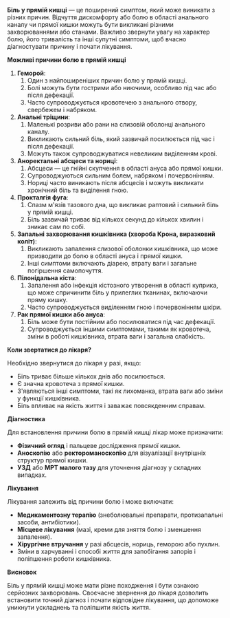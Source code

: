 ﻿**Біль у прямій кишці** — це поширений симптом, який може виникати з різних причин. Відчуття дискомфорту або болю в області анального каналу чи прямої кишки можуть бути викликані різними захворюваннями або станами. Важливо звернути увагу на характер болю, його тривалість та інші супутні симптоми, щоб вчасно діагностувати причину і почати лікування.

**Можливі причини болю в прямій кишці**

1. **Геморой**:
   1. Один з найпоширеніших причин болю у прямій кишці.
   1. Болі можуть бути гострими або ниючими, особливо під час або після дефекації.
   1. Часто супроводжується кровотечею з анального отвору, свербежем і набряком.
1. **Анальні тріщини**:
   1. Маленькі розриви або рани на слизовій оболонці анального каналу.
   1. Викликають сильний біль, який зазвичай посилюється під час і після дефекації.
   1. Можуть також супроводжуватися невеликим виділенням крові.
1. **Аноректальні абсцеси та нориці**:
   1. Абсцеси — це гнійні скупчення в області ануса або прямої кишки.
   1. Супроводжуються сильним болем, набряком і почервонінням.
   1. Нориці часто виникають після абсцесів і можуть викликати хронічний біль та виділення гною.
1. **Прокталгія фуга**:
   1. Спазм м'язів тазового дна, що викликає раптовий і сильний біль у прямій кишці.
   1. Біль зазвичай триває від кількох секунд до кількох хвилин і зникає сам по собі.
1. **Запальні захворювання кишківника (хвороба Крона, виразковий коліт)**:
   1. Викликають запалення слизової оболонки кишківника, що може призводити до болю в області ануса і прямої кишки.
   1. Інші симптоми включають діарею, втрату ваги і загальне погіршення самопочуття.
1. **Пілонідальна кіста**:
   1. Запалення або інфекція кістозного утворення в області куприка, що може спричинити біль у прилеглих тканинах, включаючи пряму кишку.
   1. Часто супроводжується виділенням гною і почервонінням шкіри.
1. **Рак прямої кишки або ануса**:
   1. Біль може бути постійним або посилюватися під час дефекації.
   1. Супроводжується іншими симптомами, такими як кровотеча, зміни в роботі кишківника, втрата ваги і загальна слабкість.

**Коли звертатися до лікаря?**

Необхідно звернутися до лікаря у разі, якщо:

- Біль триває більше кількох днів або посилюється.
- Є значна кровотеча з прямої кишки.
- З'являються інші симптоми, такі як лихоманка, втрата ваги або зміни у функції кишківника.
- Біль впливає на якість життя і заважає повсякденним справам.

**Діагностика**

Для встановлення причини болю в прямій кишці лікар може призначити:

- **Фізичний огляд** і пальцеве дослідження прямої кишки.
- **Аноскопію** або **ректороманоскопію** для візуалізації внутрішніх структур прямої кишки.
- **УЗД** або **МРТ малого тазу** для уточнення діагнозу у складних випадках.

**Лікування**

Лікування залежить від причини болю і може включати:

- **Медикаментозну терапію** (знеболювальні препарати, протизапальні засоби, антибіотики).
- **Місцеве лікування** (мазі, креми для зняття болю і зменшення запалення).
- **Хірургічне втручання** у разі абсцесів, нориць, геморою або пухлин.
- Зміни в харчуванні і способі життя для запобігання запорів і поліпшення роботи кишківника.

**Висновок**

Біль у прямій кишці може мати різне походження і бути ознакою серйозних захворювань. Своєчасне звернення до лікаря дозволить встановити точний діагноз і почати відповідне лікування, що допоможе уникнути ускладнень та поліпшити якість життя.

